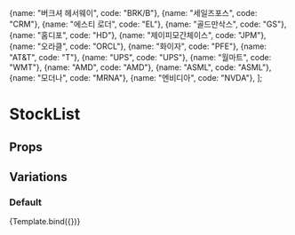 

  {name: "버크셔 헤서웨이", code: "BRK/B"},
  {name: "세일즈포스", code: "CRM"},
  {name: "에스티 로더", code: "EL"},
  {name: "골드만삭스", code: "GS"},
  {name: "홈디포", code: "HD"},
  {name: "제이피모간체이스", code: "JPM"},
  {name: "오라클", code: "ORCL"},
  {name: "화이자", code: "PFE"},
  {name: "AT&T", code: "T"},
  {name: "UPS", code: "UPS"},
  {name: "월마트", code: "WMT"},
  {name: "AMD", code: "AMD"},
  {name: "ASML", code: "ASML"},
  {name: "모더나", code: "MRNA"},
  {name: "엔비디아", code: "NVDA"},
];

<Meta
  title="2.Component/StockList"
  component={StockList}
/>

# StockList

## Props

<ArgsTable story={PRIMARY_STORY} />

## Variations

### Default

<Canvas>
  <Story
    name="Default"
    args={{
      listArray: listArray
    }}
  >
    {Template.bind({})}
  </Story>
</Canvas>
